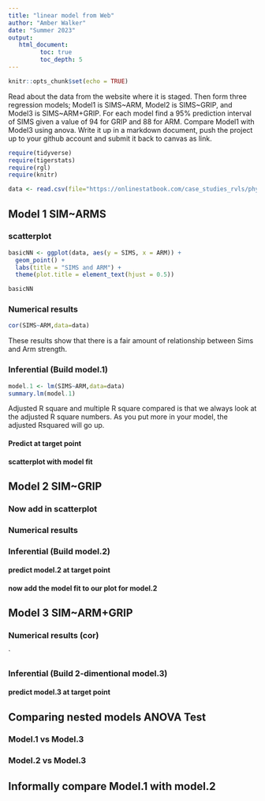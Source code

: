 ```yaml
---
title: "linear model from Web"
author: "Amber Walker"
date: "Summer 2023"
output:
   html_document:
         toc: true
         toc_depth: 5
---
```


```r
knitr::opts_chunk$set(echo = TRUE)
```

Read about the data from the website where it is staged. Then form three regression models; Model1 is SIMS\~ARM, Model2 is SIMS\~GRIP, and Model3 is SIMS\~ARM+GRIP. For each model find a 95% prediction interval of SIMS given a value of 94 for GRIP and 88 for ARM. Compare Model1 with Model3 using anova. Write it up in a markdown document, push the project up to your github account and submit it back to canvas as link.

```r
require(tidyverse)
require(tigerstats)
require(rgl)
require(knitr)

```

```r
data <- read.csv(file="https://onlinestatbook.com/case_studies_rvls/physical_strength/data.txt",sep="",header=TRUE)  

```

## Model 1 SIM\~ARMS






### scatterplot

```r
basicNN <- ggplot(data, aes(y = SIMS, x = ARM)) +
  geom_point() +
  labs(title = "SIMS and ARM") +
  theme(plot.title = element_text(hjust = 0.5))

basicNN
```

### Numerical results

```r
cor(SIMS~ARM,data=data)
```

These results show that there is a fair amount of relationship between Sims and Arm strength.

### Inferential (Build model.1)

```r
model.1 <- lm(SIMS~ARM,data=data)
summary.lm(model.1)
```
Adjusted R square and multiple R square compared is that we always look at the adjusted R square numbers. As you put more in your  model, the adjusted Rsquared will go up.

#### Predict at target point

#### scatterplot with model fit

## Model 2 SIM\~GRIP

### Now add in scatterplot

### Numerical results

### Inferential (Build model.2)

#### predict model.2 at target point

#### now add the model fit to our plot for model.2

## Model 3 SIM\~ARM+GRIP

### Numerical results (cor)

\`

### Inferential (Build 2-dimentional model.3)

#### predict model.3 at target point

## Comparing nested models ANOVA Test

### Model.1 vs Model.3

### Model.2 vs Model.3

## Informally compare Model.1 with model.2
